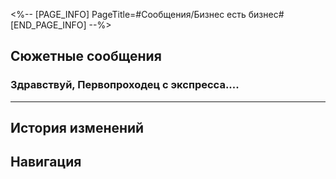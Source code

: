 <%-- [PAGE_INFO]
PageTitle=#Сообщения/Бизнес есть бизнес#
[END_PAGE_INFO] --%>
{{Сообщение Инфобокс
|id          = 149
|Изображение = НИП Бизнес есть бизнес Иконка.png
|Тип         = НИП
|Отправитель = Бизнес есть бизнес
|ПодписьСоо  = 
|Фракция     = Пенакония
}}

==Сюжетные сообщения==
===Здравствуй, Первопроходец с экспресса....===
{{Сообщения
|условие_получения = 
|текст =
:'''Бизнес есть бизнес:''' Здравствуй, Первопроходец с экспресса. Я из следственной группы Гончих.
:'''Бизнес есть бизнес:''' После происшествия с Воскресеньем во многих помещениях Большого театра воцарился хаос из-за влияния Порядка. Даже среди Гончих не все способны справиться с этим.
:'''Бизнес есть бизнес:''' После долгих размышлений мы единогласно решили пригласить тебя для помощи в расследовании.
:'''Бизнес есть бизнес:''' Дело срочное, я буду ждать в Большом театре. Насчёт оплаты договоримся.
;{Принятая миссия: Охота за добычей в лабиринтах}
}}
----

==История изменений==
{{История изменений|3.5}}

==Навигация==
{{Сообщения Навбокс}}